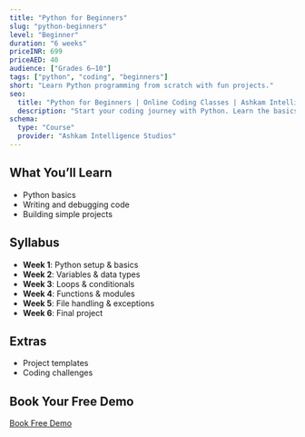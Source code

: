 ```yaml
---
title: "Python for Beginners"
slug: "python-beginners"
level: "Beginner"
duration: "6 weeks"
priceINR: 699
priceAED: 40
audience: ["Grades 6–10"]
tags: ["python", "coding", "beginners"]
short: "Learn Python programming from scratch with fun projects."
seo:
  title: "Python for Beginners | Online Coding Classes | Ashkam Intelligence Studios"
  description: "Start your coding journey with Python. Learn the basics, build projects, and gain confidence in programming. Free demo."
schema:
  type: "Course"
  provider: "Ashkam Intelligence Studios"
---
```


## What You’ll Learn

- Python basics
- Writing and debugging code
- Building simple projects

## Syllabus

- **Week 1**: Python setup & basics
- **Week 2**: Variables & data types
- **Week 3**: Loops & conditionals
- **Week 4**: Functions & modules
- **Week 5**: File handling & exceptions
- **Week 6**: Final project

## Extras

- Project templates
- Coding challenges

## Book Your Free Demo

[Book Free Demo](#)
